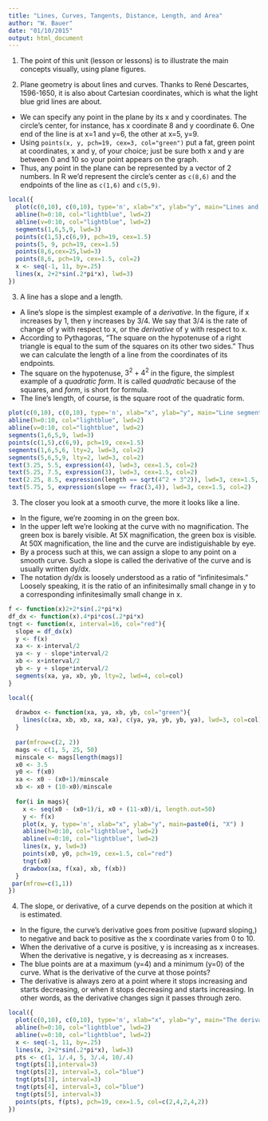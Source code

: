 ```yaml
---
title: "Lines, Curves, Tangents, Distance, Length, and Area"
author: "W. Bauer"
date: "01/10/2015"
output: html_document
---
```


1. The point of this unit (lesson or lessons) is to illustrate the main concepts visually, using plane figures.

2. Plane geometry is about lines and curves. Thanks to René Descartes, 1596-1650, it is also about Cartesian coordinates, which is what the light blue grid lines are about. 
  * We can specify any point in the plane by its x and y coordinates. The circle's center, for instance, has x coordinate 8 and y coordinate 6. One end of the line is at x=1 and y=6, the other at x=5, y=9. 
  * Using `points(x, y, pch=19, cex=3, col="green")` put a fat, green point at coordinates, x and y, of your choice; just be sure both x and y are between 0 and 10 so your point appears on the graph.
  * Thus, any point in the plane can be represented by a vector of 2 numbers. In R we'd represent the circle's center as `c(8,6)` and the endpoints of the line as `c(1,6)` and `c(5,9)`.

```r
local({
  plot(c(0,10), c(0,10), type='n', xlab="x", ylab="y", main="Lines and curves")
  abline(h=0:10, col="lightblue", lwd=2)
  abline(v=0:10, col="lightblue", lwd=2)
  segments(1,6,5,9, lwd=3)
  points(c(1,5),c(6,9), pch=19, cex=1.5)
  points(5, 9, pch=19, cex=1.5)
  points(8,6,cex=25,lwd=3)
  points(8,6, pch=19, cex=1.5, col=2)
  x <- seq(-1, 11, by=.25)
  lines(x, 2+2*sin(.2*pi*x), lwd=3)
})
```

3. A line has a slope and a length. 
  * A line's slope is the simplest example of a *derivative*. In the figure, if x increases by 1, then y increases by 3/4. We say that 3/4 is the rate of change of y with respect to x, or the *derivative* of y with respect to x.
  * According to Pythagoras, "The square on the hypotenuse of a right triangle is equal to the sum of the squares on its other two sides." Thus we can calculate the length of a line from the coordinates of its endpoints.
  * The square on the hypotenuse, $3^2+4^2$ in the figure, the simplest example of a *quadratic form*. It is called *quadratic* because of the squares, and *form*, is short for formula.
  * The line's length, of course, is the square root of the quadratic form.

```r
plot(c(0,10), c(0,10), type='n', xlab="x", ylab="y", main="Line segments have slopes and lengths.")
abline(h=0:10, col="lightblue", lwd=2)
abline(v=0:10, col="lightblue", lwd=2)
segments(1,6,5,9, lwd=3)
points(c(1,5),c(6,9), pch=19, cex=1.5)
segments(1,6,5,6, lty=2, lwd=3, col=2)
segments(5,6,5,9, lty=2, lwd=3, col=2)
text(3.25, 5.5, expression(4), lwd=3, cex=1.5, col=2)
text(5.25, 7.5, expression(3), lwd=3, cex=1.5, col=2)
text(2.25, 8.5, expression(length == sqrt(4^2 + 3^2)), lwd=3, cex=1.5, col=1)
text(5.75, 5, expression(slope == frac(3,4)), lwd=3, cex=1.5, col=2)
```

3. The closer you look at a smooth curve, the more it looks like a line.
  * In the figure, we're zooming in on the green box.
  * In the upper left we're looking at the curve with no magnification. The green box is barely visible. At 5X magnification, the green box is visible. At 50X magnification, the line and the curve are indistiguishable by eye.
  * By a process such at this, we can assign a slope to any point on a smooth curve. Such a slope is called the derivative of the curve and is usually written dy/dx.
  * The notation dy/dx is loosely understood as a ratio of "infinitesimals." Loosely speaking, it is the ratio of an infinitesimally small change in y to a corresponding infinitesimally small change in x.

```r

f <- function(x)2+2*sin(.2*pi*x)
df_dx <- function(x).4*pi*cos(.2*pi*x)
tngt <- function(x, interval=16, col="red"){
  slope = df_dx(x)
  y <- f(x)
  xa <- x-interval/2
  ya <- y - slope*interval/2
  xb <- x+interval/2
  yb <- y + slope*interval/2
  segments(xa, ya, xb, yb, lty=2, lwd=4, col=col)
}

local({
  
  drawbox <- function(xa, ya, xb, yb, col="green"){
    lines(c(xa, xb, xb, xa, xa), c(ya, ya, yb, yb, ya), lwd=3, col=col)
  }
    
  par(mfrow=c(2, 2))
  mags <- c(1, 5, 25, 50)
  minscale <- mags[length(mags)]
  x0 <- 3.5
  y0 <- f(x0) 
  xa <- x0 - (x0+1)/minscale
  xb <- x0 + (10-x0)/minscale
    
  for(i in mags){
    x <- seq(x0 - (x0+1)/i, x0 + (11-x0)/i, length.out=50)
    y <- f(x)
    plot(x, y, type='n', xlab="x", ylab="y", main=paste0(i, "X") )
    abline(h=0:10, col="lightblue", lwd=2)
    abline(v=0:10, col="lightblue", lwd=2)
    lines(x, y, lwd=3)
    points(x0, y0, pch=19, cex=1.5, col="red")
    tngt(x0)
    drawbox(xa, f(xa), xb, f(xb))
  }
 par(mfrow=c(1,1))
})

```

4. The slope, or derivative, of a curve depends on the position at which it is estimated. 
  * In the figure, the curve's derivative goes from positive (upward sloping,) to negative and back to positive as the x coordinate varies from 0 to 10.
  * When the derivative of a curve is positive, y is increasing as x increases. When the derivative is negative, y is decreasing as x increases.
  * The blue points are at a maximum (y=4) and a minimum (y=0) of the curve. What is the derivative of the curve at those points?
  * The derivative is always zero at a point where it stops increasing and starts decreasing, or when it stops decreasing and starts increasing. In other words, as the derivative changes sign it passes through zero.

```r
local({
  plot(c(0,10), c(0,10), type='n', xlab="x", ylab="y", main="The derivative of a curve varies.\nAt maximums and minimums, the derivative is zero.")
  abline(h=0:10, col="lightblue", lwd=2)
  abline(v=0:10, col="lightblue", lwd=2)
  x <- seq(-1, 11, by=.25)
  lines(x, 2+2*sin(.2*pi*x), lwd=3)
  pts <- c(1, 1/.4, 5, 3/.4, 10/.4)
  tngt(pts[1],interval=3)
  tngt(pts[2], interval=3, col="blue")
  tngt(pts[3], interval=3)
  tngt(pts[4], interval=3, col="blue")
  tngt(pts[5], interval=3)
  points(pts, f(pts), pch=19, cex=1.5, col=c(2,4,2,4,2))
})
```
